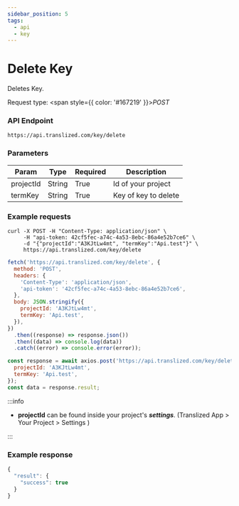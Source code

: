 ```yaml
---
sidebar_position: 5
tags:
  - api
  - key
---
```



# Delete Key

Deletes Key.

Request type: <span style={{ color: '#167219' }}>_POST_</span>

### API Endpoint

```url
https://api.translized.com/key/delete
```

### Parameters

| Param     | Type   | Required | Description          |
| --------- | ------ | -------- | -------------------- |
| projectId | String | True     | Id of your project   |
| termKey   | String | True     | Key of key to delete |

### Example requests

<Tabs className="api-tabs">
<TabItem value="cURL" label="cURL">

```curl
curl -X POST -H "Content-Type: application/json" \
     -H "api-token: 42cf5fec-a74c-4a53-8ebc-86a4e52b7ce6" \
     -d "{"projectId":"A3KJtLw4mt", "termKey":"Api.test"}" \
     https://api.translized.com/key/delete
```

</TabItem>
<TabItem value="js-fetch" label="Javascript Fetch">

```js
fetch('https://api.translized.com/key/delete', {
  method: 'POST',
  headers: {
    'Content-Type': 'application/json',
    'api-token': '42cf5fec-a74c-4a53-8ebc-86a4e52b7ce6',
  },
  body: JSON.stringify({
    projectId: 'A3KJtLw4mt',
    termKey: 'Api.test',
  }),
})
  .then((response) => response.json())
  .then((data) => console.log(data))
  .catch((error) => console.error(error));
```

  </TabItem>
  <TabItem value="js-axios" label="Javascript Axios">

```js
const response = await axios.post('https://api.translized.com/key/delete', {
  projectId: 'A3KJtLw4mt',
  termKey: 'Api.test',
});
const data = response.result;
```

  </TabItem>
</Tabs>

:::info

- **projectId** can be found inside your project's **_settings_**. (Translized App > Your Project > Settings )

:::

### Example response

```js
{
  "result": {
    "success": true
  }
}
```
